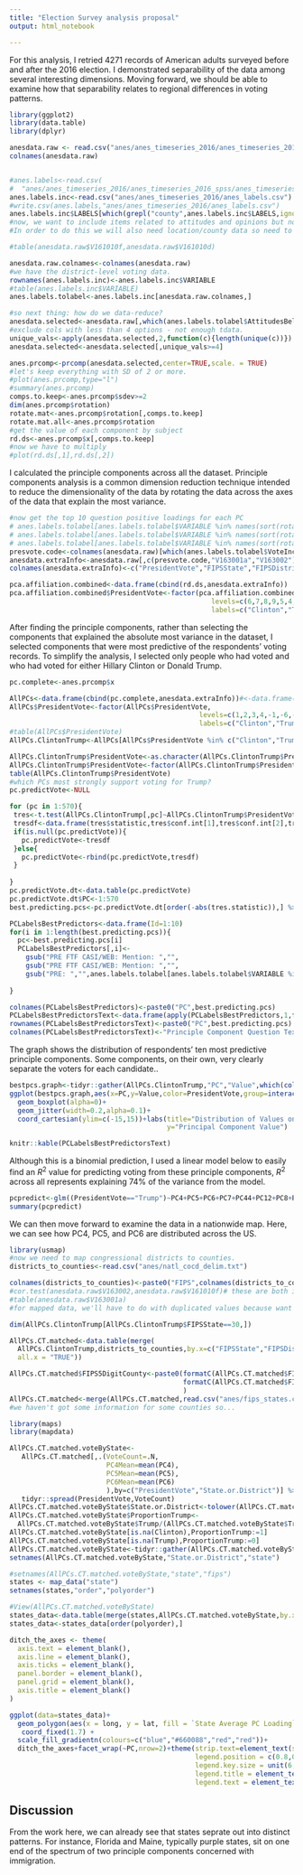 ```yaml
---
title: "Election Survey analysis proposal"
output: html_notebook

---
```


For this analysis, I retried 4271 records of American adults surveyed before and after the 2016 election. I demonstrated separability of the data among several interesting dimensions. Moving forward, we should be able to examine how that separability relates to regional differences in voting patterns.

```r
library(ggplot2)
library(data.table)
library(dplyr)

anesdata.raw <- read.csv("anes/anes_timeseries_2016/anes_timeseries_2016_rawdata.txt", sep="|")
colnames(anesdata.raw)


#anes.labels<-read.csv(
#  "anes/anes_timeseries_2016/anes_timeseries_2016_spss/anes_timeseries_2016_varlabels_modified.sps",sep=" ")
anes.labels.inc<-read.csv("anes/anes_timeseries_2016/anes_labels.csv")
#write.csv(anes.labels,"anes/anes_timeseries_2016/anes_labels.csv")
anes.labels.inc$LABELS[which(grepl("county",anes.labels.inc$LABELS,ignore.case = TRUE))]
#now, we want to include items related to attitudes and opinions but not party affiliations and codes
#In order to do this we will also need location/county data so need to find out how to get that.

#table(anesdata.raw$V161010f,anesdata.raw$V161010d)

anesdata.raw.colnames<-colnames(anesdata.raw)
#we have the district-level voting data.
rownames(anes.labels.inc)<-anes.labels.inc$VARIABLE
#table(anes.labels.inc$VARIABLE)
anes.labels.tolabel<-anes.labels.inc[anesdata.raw.colnames,]

#so next thing: how do we data-reduce?
anesdata.selected<-anesdata.raw[,which(anes.labels.tolabel$AttitudesBeliefInclude==1)]
#exclude cols with less than 4 options - not enough tdata.
unique_vals<-apply(anesdata.selected,2,function(c){length(unique(c))})
anesdata.selected<-anesdata.selected[,unique_vals>=4]

anes.prcomp<-prcomp(anesdata.selected,center=TRUE,scale. = TRUE)
#let's keep everything with SD of 2 or more.
#plot(anes.prcomp,type="l")
#summary(anes.prcomp)
comps.to.keep<-anes.prcomp$sdev>=2
dim(anes.prcomp$rotation)
rotate.mat<-anes.prcomp$rotation[,comps.to.keep]
rotate.mat.all<-anes.prcomp$rotation
#get the value of each component by subject
rd.ds<-anes.prcomp$x[,comps.to.keep]
#now we have to multiply
#plot(rd.ds[,1],rd.ds[,2])

```

I calculated the principle components across all the dataset. Principle components analysis is a common dimension reduction technique intended to reduce the dimensionality of the data by rotating the data across the axes of the data that explain the most variance.

```r

#now get the top 10 question positive loadings for each PC
# anes.labels.tolabel[anes.labels.tolabel$VARIABLE %in% names(sort(rotate.mat[,1],decreasing=TRUE)[1:10]),]
# anes.labels.tolabel[anes.labels.tolabel$VARIABLE %in% names(sort(rotate.mat[,2],decreasing=TRUE)[1:10]),]
# anes.labels.tolabel[anes.labels.tolabel$VARIABLE %in% names(sort(rotate.mat[,3],decreasing=TRUE)[1:10]),]
presvote.code<-colnames(anesdata.raw)[which(anes.labels.tolabel$VoteInclude==1)]
anesdata.extraInfo<-anesdata.raw[,c(presvote.code,"V163001a","V163002")]
colnames(anesdata.extraInfo)<-c("PresidentVote","FIPSState","FIPSDistrict")

pca.affiliation.combined<-data.frame(cbind(rd.ds,anesdata.extraInfo))
pca.affiliation.combined$PresidentVote<-factor(pca.affiliation.combined$PresidentVote,
                                                  levels=c(6,7,8,9,5,4,3),
                                                  labels=c("Clinton","Trump","Johnson","Stein","(Inapplicable)","(NoInterview)","(NoPostData)"))

```

After finding the principle components, rather than selecting the components that explained the absolute most variance in the dataset, I selected components that were most predictive of the respondents' voting records. To simplify the analysis, I selected only people who had voted and who had voted for either Hillary Clinton or Donald Trump.

```r
pc.complete<-anes.prcomp$x

AllPCs<-data.frame(cbind(pc.complete,anesdata.extraInfo))#<-data.frame(cbind(pc.complete,"PresidentVote"=as.factor(anesdata.affiliationinfo)))
AllPCs$PresidentVote<-factor(AllPCs$PresidentVote,
                                               levels=c(1,2,3,4,-1,-6,-7),
                                               labels=c("Clinton","Trump","Johnson","Stein","(Inapplicable)","(NoInterview)","(NoPostData)"))
#table(AllPCs$PresidentVote)
AllPCs.ClintonTrump<-AllPCs[AllPCs$PresidentVote %in% c("Clinton","Trump"),]

AllPCs.ClintonTrump$PresidentVote<-as.character(AllPCs.ClintonTrump$PresidentVote)
AllPCs.ClintonTrump$PresidentVote<-factor(AllPCs.ClintonTrump$PresidentVote,levels=c("Trump","Clinton"))
table(AllPCs.ClintonTrump$PresidentVote)
#which PCs most strongly support voting for Trump?
pc.predictVote<-NULL

for (pc in 1:570){
 tres<-t.test(AllPCs.ClintonTrump[,pc]~AllPCs.ClintonTrump$PresidentVote)
 tresdf<-data.frame(tres$statistic,tres$conf.int[1],tres$conf.int[2],tres$p.value)
 if(is.null(pc.predictVote)){
   pc.predictVote<-tresdf
 }else{
   pc.predictVote<-rbind(pc.predictVote,tresdf)
 }
 
}
pc.predictVote.dt<-data.table(pc.predictVote)
pc.predictVote.dt$PC<-1:570
best.predicting.pcs<-pc.predictVote.dt[order(-abs(tres.statistic)),] %>% .[1:10,PC]
```

```r
PCLabelsBestPredictors<-data.frame(Id=1:10)
for(i in 1:length(best.predicting.pcs)){
  pc<-best.predicting.pcs[i]
  PCLabelsBestPredictors[,i]<-
    gsub("PRE FTF CASI/WEB: Mention: ","",
    gsub("PRE FTF CASI/WEB: Mention: ","",
    gsub("PRE: ","",anes.labels.tolabel[anes.labels.tolabel$VARIABLE %in% names(sort(rotate.mat.all[,pc],decreasing=TRUE)[1:10]),"LABELS"])))
    
}

colnames(PCLabelsBestPredictors)<-paste0("PC",best.predicting.pcs)
PCLabelsBestPredictorsText<-data.frame(apply(PCLabelsBestPredictors,1,function(pccol){paste0(pccol,collapse="; ")}))
rownames(PCLabelsBestPredictorsText)<-paste0("PC",best.predicting.pcs)
colnames(PCLabelsBestPredictorsText)<-"Principle Component Question Text Sample"

```

The graph shows the distribution of respondents' ten most predictive principle components. Some components, on their own, very clearly separate the voters for each candidate..

```r



bestpcs.graph<-tidyr::gather(AllPCs.ClintonTrump,"PC","Value",which(colnames(AllPCs.ClintonTrump) %in% colnames(PCLabelsBestPredictors)))
ggplot(bestpcs.graph,aes(x=PC,y=Value,color=PresidentVote,group=interaction(PresidentVote,PC)))+
  geom_boxplot(alpha=0)+
  geom_jitter(width=0.2,alpha=0.1)+
  coord_cartesian(ylim=c(-15,15))+labs(title="Distribution of Values on most predictive Principal Components",
                                       y="Principal Component Value")

```


```r


knitr::kable(PCLabelsBestPredictorsText)
```

Although this is a binomial prediction, I used a linear model below to easily find an $R^2$ value for predicting voting from these principle components, $R^2$ across all represents explaining 74% of the variance from the model.

```r
pcpredict<-glm((PresidentVote=="Trump")~PC4+PC5+PC6+PC7+PC44+PC12+PC8+PC61+PC9+PC97,AllPCs.ClintonTrump,family = binomial(link="logit"))
summary(pcpredict)
```
We can then move forward to examine the data in a nationwide map. Here, we can see how PC4, PC5, and PC6 are distributed across the US.

```r
library(usmap)
#now we need to map congressional districts to counties.
districts_to_counties<-read.csv("anes/natl_cocd_delim.txt")

colnames(districts_to_counties)<-paste0("FIPS",colnames(districts_to_counties))
#cor.test(anesdata.raw$V163002,anesdata.raw$V161010f)# these are both identical, that makes this a bit easier.
#table(anesdata.raw$V163001a)
#for mapped data, we'll have to do with duplicated values because want to assign the same thing to each county within the district.

dim(AllPCs.ClintonTrump[AllPCs.ClintonTrump$FIPSState==30,])

AllPCs.CT.matched<-data.table(merge(
  AllPCs.ClintonTrump,districts_to_counties,by.x=c("FIPSState","FIPSDistrict"),by.y=c("FIPSState","FIPSCongressional.District"),
  all.x = "TRUE"))

AllPCs.CT.matched$FIPS5DigitCounty<-paste0(formatC(AllPCs.CT.matched$FIPSState, width = 2, format = "d", flag = "0"),
                                           formatC(AllPCs.CT.matched$FIPSCounty, width = 3, format = "d", flag = "0")
                                           )
AllPCs.CT.matched<-merge(AllPCs.CT.matched,read.csv("anes/fips_states.csv"),by.x="FIPSState",by.y="FIPS.Code",all.x=TRUE)
#we haven't got some information for some counties so...

library(maps)
library(mapdata)

AllPCs.CT.matched.voteByState<-
   AllPCs.CT.matched[,.(VoteCount=.N,
                        PC4Mean=mean(PC4),
                        PC5Mean=mean(PC5),
                        PC6Mean=mean(PC6)
                        ),by=c("PresidentVote","State.or.District")] %>%
   tidyr::spread(PresidentVote,VoteCount)
AllPCs.CT.matched.voteByState$State.or.District<-tolower(AllPCs.CT.matched.voteByState$State.or.District)
AllPCs.CT.matched.voteByState$ProportionTrump<-
  AllPCs.CT.matched.voteByState$Trump/(AllPCs.CT.matched.voteByState$Trump+AllPCs.CT.matched.voteByState$Clinton)
AllPCs.CT.matched.voteByState[is.na(Clinton),ProportionTrump:=1]
AllPCs.CT.matched.voteByState[is.na(Trump),ProportionTrump:=0]
AllPCs.CT.matched.voteByState<-tidyr::gather(AllPCs.CT.matched.voteByState,PC4Mean,PC5Mean,PC6Mean,key = "PC",value = "State Average PC Loading")
setnames(AllPCs.CT.matched.voteByState,"State.or.District","state")

#setnames(AllPCs.CT.matched.voteByState,"state","fips")
states <- map_data("state")
setnames(states,"order","polyorder")

#View(AllPCs.CT.matched.voteByState)
states_data<-data.table(merge(states,AllPCs.CT.matched.voteByState,by.x="region",by.y="state",all.x=TRUE))
states_data<-states_data[order(polyorder),]

ditch_the_axes <- theme(
  axis.text = element_blank(),
  axis.line = element_blank(),
  axis.ticks = element_blank(),
  panel.border = element_blank(),
  panel.grid = element_blank(),
  axis.title = element_blank()
)
```



```r

ggplot(data=states_data)+
  geom_polygon(aes(x = long, y = lat, fill = `State Average PC Loading`,group=group), color = "white") + 
   coord_fixed(1.7) +
  scale_fill_gradientn(colours=c("blue","#660088","red","red"))+
  ditch_the_axes+facet_wrap(~PC,nrow=2)+theme(strip.text=element_text(size=25),
                                              legend.position = c(0.8,0.2),
                                              legend.key.size = unit(6,"lines"),
                                              legend.title = element_text(size=25),
                                              legend.text = element_text(size=30))

```

## Discussion

From the work here, we can already see that states seprate out into distinct patterns. For instance, Florida and Maine, typically purple states, sit on one end of the spectrum of two principle components concerned with immigration. 
